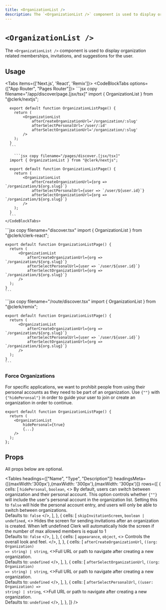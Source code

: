 ```yaml
---
title: <OrganizationList />
description: The `<OrganizationList />` component is used to display organization related memberships, invitations, and suggestions for the user.
---
```


# `<OrganizationList />`

<Images
  alt="Organization List Example"
  width={992}
  height={568}
  src="/docs/images/ui-components/component-org_list.png"
/>

The `<OrganizationList />` component is used to display organization related memberships, invitations, and suggestions for the user.

## Usage

<Tabs items={['Next.js', 'React', 'Remix']}>
  <Tab>
    <CodeBlockTabs options={["App Router", "Pages Router"]}>
        ```jsx copy filename="/app/discover/page.[jsx/tsx]"
      import { OrganizationList } from "@clerk/nextjs";

      export default function OrganizationListPage() {
        return (
            <OrganizationList
                afterCreateOrganizationUrl='/organization/:slug'
                afterSelectPersonalUrl='/user/:id'
                afterSelectOrganizationUrl='/organization/:slug'
            />
        );
      }
      ```

        ```jsx copy filename="/pages/discover.[jsx/tsx]"
      import { OrganizationList } from "@clerk/nextjs";

      export default function OrganizationListPage() {
        return (
            <OrganizationList
                afterCreateOrganizationUrl={org => `/organization/${org.slug}`}
                afterSelectPersonalUrl={user => `/user/${user.id}`}
                afterSelectOrganizationUrl={org => `/organization/${org.slug}`}
            />
        );
      }
      ```
    </CodeBlockTabs>
  </Tab>

  <Tab>
    ```jsx copy filename="discover.tsx"
    import { OrganizationList } from "@clerk/clerk-react";

    export default function OrganizationListPage() {
      return (
          <OrganizationList
              afterCreateOrganizationUrl={org => `/organization/${org.slug}`}
              afterSelectPersonalUrl={user => `/user/${user.id}`}
              afterSelectOrganizationUrl={org => `/organization/${org.slug}`}
          />
      );
    }
    ```
  </Tab>

  <Tab>
    ```jsx copy filename="/route/discover.tsx"
    import { OrganizationList } from "@clerk/remix";

    export default function OrganizationListPage() {
      return (
          <OrganizationList
              afterCreateOrganizationUrl={org => `/organization/${org.slug}`}
              afterSelectPersonalUrl={user => `/user/${user.id}`}
              afterSelectOrganizationUrl={org => `/organization/${org.slug}`}
          />
      );
    }
    ```
  </Tab>
</Tabs>

### Force Organizations

For specific applications, we want to prohibit people from using their personal accounts as they need to be part of an organization.
Use <code>{"<OrganizationList/>"}</code> with <code>{"hidePeronsal"}</code> in order to guide your user to join or create an organization in order to continue.
```tsx copy filename="organization-portal.tsx"
export default function OrganizationListPage() {
  return (
    <OrganizationList
        hidePersonal={true}
        {...}
    />
  );
};
```

## Props

All props below are optional.

<Tables
  headings={["Name", "Type", "Description"]}
  headingsMeta={[{maxWidth:'300px'},{maxWidth: '300px'},{maxWidth: '300px'}]}
  rows={[
    {
      cells: [
        <code>hidePersonal</code>,
        <code>boolean</code>,
        <>
          By default, users can switch between organization and their personal account.
This option controls whether <code>{"<OrganizationList />"}</code> will include the user's personal account
in the organization list. Setting this to <code>false</code> will hide the personal account entry,
and users will only be able to switch between organizations.
          <br/>Defaults to: <code>false</code>
        </>,
      ],
    },
    {
      cells: [
        <code>skipInvitationScreen</code>,
        <code>boolean | undefined</code>,
        <>
          Hides the screen for sending invitations after an organization is created.
          When left undefined Clerk will automatically hide the screen if the number of max allowed members is equal to 1
          <br/>Defaults to: <code>false</code>
        </>,
      ],
    },
    {
      cells: [
        <code>appearance</code>,
        <code>object</code>,
        <>
         Controls the overall look and feel.
        </>,
      ],
    },
    {
      cells: [
        <code>afterCreateOrganizationUrl</code>,
        <code>((org: Organization) =&gt; string) | string</code>,
        <>Full URL or path to navigate after creating a new organization.
          <br/>Defaults to: <code>undefined</code>
        </>,
      ],
    },
    {
      cells: [
        <code>afterSelectOrganizationUrl</code>,
        <code>((org: Organization) =&gt; string) | string</code>,
        <>Full URL or path to navigate after creating a new organization.
          <br/>Defaults to: <code>undefined</code>
        </>,
      ],
    },
     {
      cells: [
        <code>afterSelectPersonalUrl</code>,
        <code>((user: Organization) =&gt; string) | string</code>,
        <>Full URL or path to navigate after creating a new organization.
          <br/>Defaults to: <code>undefined</code>
        </>,
      ],
    },
  ]}
/>
